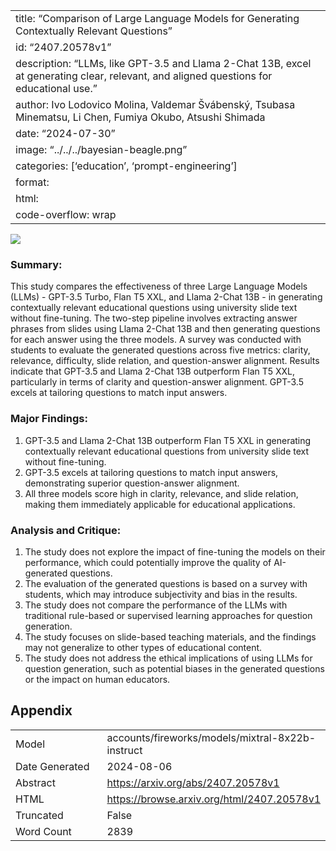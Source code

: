 
---
title: "Comparison of Large Language Models for Generating Contextually Relevant Questions"
id: "2407.20578v1"
description: "LLMs, like GPT-3.5 and Llama 2-Chat 13B, excel at generating clear, relevant, and aligned questions for educational use."
author: Ivo Lodovico Molina, Valdemar Švábenský, Tsubasa Minematsu, Li Chen, Fumiya Okubo, Atsushi Shimada
date: "2024-07-30"
image: "../../../bayesian-beagle.png"
categories: ['education', 'prompt-engineering']
format:
  html:
    code-overflow: wrap
---

![](../../../bayesian-beagle.png)

### Summary:

This study compares the effectiveness of three Large Language Models (LLMs) - GPT-3.5 Turbo, Flan T5 XXL, and Llama 2-Chat 13B - in generating contextually relevant educational questions using university slide text without fine-tuning. The two-step pipeline involves extracting answer phrases from slides using Llama 2-Chat 13B and then generating questions for each answer using the three models. A survey was conducted with students to evaluate the generated questions across five metrics: clarity, relevance, difficulty, slide relation, and question-answer alignment. Results indicate that GPT-3.5 and Llama 2-Chat 13B outperform Flan T5 XXL, particularly in terms of clarity and question-answer alignment. GPT-3.5 excels at tailoring questions to match input answers.

### Major Findings:

1. GPT-3.5 and Llama 2-Chat 13B outperform Flan T5 XXL in generating contextually relevant educational questions from university slide text without fine-tuning.
2. GPT-3.5 excels at tailoring questions to match input answers, demonstrating superior question-answer alignment.
3. All three models score high in clarity, relevance, and slide relation, making them immediately applicable for educational applications.

### Analysis and Critique:

1. The study does not explore the impact of fine-tuning the models on their performance, which could potentially improve the quality of AI-generated questions.
2. The evaluation of the generated questions is based on a survey with students, which may introduce subjectivity and bias in the results.
3. The study does not compare the performance of the LLMs with traditional rule-based or supervised learning approaches for question generation.
4. The study focuses on slide-based teaching materials, and the findings may not generalize to other types of educational content.
5. The study does not address the ethical implications of using LLMs for question generation, such as potential biases in the generated questions or the impact on human educators.

## Appendix

|          |          |
|----------|----------|
| Model     | accounts/fireworks/models/mixtral-8x22b-instruct       |
| Date Generated     | 2024-08-06       |
| Abstract | [https://arxiv.org/abs/2407.20578v1](https://arxiv.org/abs/2407.20578v1)        |
| HTML     | [https://browse.arxiv.org/html/2407.20578v1](https://browse.arxiv.org/html/2407.20578v1)       |
| Truncated       | False       |
| Word Count       | 2839       |